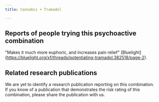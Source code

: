 ---
title: Cannabis + Tramadol

---

## Reports of people trying this psychoactive combination

"Makes it much more euphoric, and increases pain relief" [Bluelight] (https://bluelight.org/xf/threads/potentiating-tramadol.382518/page-2).

## Related research publications

We are yet to identify a research publication reporting on this combination. If you know of a publication that demonstrates the risk rating of this combination, please share the publication with us.

